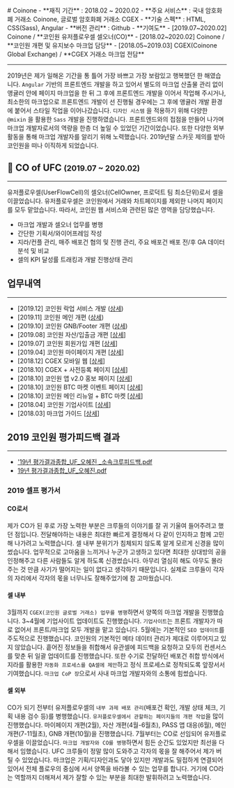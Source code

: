 
<LayoutBase type="mdx">
  # Coinone
  - **재직 기간** : 2018.02 ~ 2020.02
  - **주요 서비스** : 국내 암호화폐 거래소 Coinone, 글로벌 암호화폐 거래소 CGEX
  - **기술 스펙** : HTML, CSS(Sass), Angular
  - **버전 관리** : Github
  - **기여도**
    - [2019.07~2020.02] Coinone / **코인원 유저플로우셀 셀오너(CO)**
    - [2018.02~2020.02] Coinone / **코인원 개편 및 유지보수 마크업 담당**
    - [2018.05~2019.03] CGEX(Coinone Global Exchange) / **CGEX 거래소 마크업 전담**

  ---

  2019년은 제가 일해온 기간을 통 틀어 가장 바쁘고 가장 보람있고 행복했던 한 해였습니다. `Angular` 기반의 프론트엔드 개발을 하고 있어서 별도의 마크업 산출물 관리 없이 앵귤러 안에 페이지 마크업을 한 뒤 그 후에 프론트엔드 개발을 이어서 작업해 주시거나, 최소한의 마크업으로 프론트엔드 개발이 선 진행될 경우에는 그 후에 앵귤러 개발 환경에 붙어서 스타일 작업을 이어나갔습니다. `디자인 시스템` 을 적용하기 위해 다양한 `@mixin` 을 활용한 `Sass` 개발을 진행하였습니다. 프론트엔드와의 접점을 만들어 나가며 마크업 개발자로서의 역량을 한층 더 높일 수 있었던 기간이었습니다. 또한 다양한 외부활동을 통해 마크업 개발자를 알리기 위해 노력했습니다. 2019년말 스카웃 제의를 받아 코인원을 떠나 이직하게 되었습니다.


  ## 👑 CO of UFC <small>(2019.07 ~ 2020.02)</small>
  ---

  유저플로우셀(UserFlowCell)의 셀오너(CellOwner, 프로덕트 팀 최소단위)로서 셀을 이끌었습니다. 유저플로우셀은 코인원에서 거래와 차트페이지를 제외한 나머지 페이지를 모두 맡았습니다. 따라서, 코인원 웹 서비스와 관련된 많은 영역을 담당했습니다.

  - 마크업 개발과 셀오너 업무를 병행
  - 간단한 기획서/와이어프레임 작성
  - 지라/컨플 관리, 매주 배포건 협의 및 진행 관리, 주요 배포건 배포 전/후 GA 데이터 분석 및 비교
  - 셀의 KPI 달성률 트래킹과 개발 진행상태 관리


  ## 업무내역
  ---
  - [2019.12] 코인원 락업 서비스 개발 ([상세](https://coinone.co.kr/talk/notice/detail/838))
  - [2019.11] 코인원 메인 개편 ([상세](https://coinone.co.kr/talk/notice/detail/811))
  - [2019.10] 코인원 GNB/Footer 개편 ([상세](https://coinone.co.kr/talk/notice/detail/791))
  - [2019.08] 코인원 자산/입출금 개편 [[상세](https://coinone.co.kr/talk/notice/detail/744)]
  - [2019.07] 코인원 회원가입 개편 [[상세](https://coinone.co.kr/talk/notice/detail/695)]
  - [2019.04] 코인원 마이페이지 개편 [[상세](https://coinone.co.kr/talk/notice/detail/602)]
  - [2018.12] CGEX 모바일 웹 [[상세](https://zinee-world.tistory.com/505?category=605544)]
  - [2018.10] CGEX + 사전등록 페이지 [[상세](https://zinee-world.tistory.com/504?category=605544)]
  - [2018.10] 코인원 앱 v2.0 홍보 페이지 [[상세](https://zinee-world.tistory.com/503?category=605544)]
  - [2018.10] 코인원 BTC 마켓 이벤트 페이지 [[상세](https://zinee-world.tistory.com/502?category=605544)]
  - [2018.10] 코인원 메인 리뉴얼 + BTC 마켓 [[상세](https://zinee-world.tistory.com/501?category=605544)]
  - [2018.04] 코인원 기업사이트 [[상세](https://zinee-world.tistory.com/487?category=605544)]
  - [2018.03] 마크업 가이드 [[상세](https://zinee-world.tistory.com/486?category=605544)]


  ## 2019 코인원 평가피드백 결과
  ---

  - <a href="https://drive.google.com/file/d/1zl_tZR8nzZFTb1YRATVjSDMs-6s6bI02/view?usp=drivesdk" target="_blank">'19년 평가결과종합_UF_오혜진 _소속크루피드백.pdf</a>
  - <a href="https://drive.google.com/file/d/1QVyjw0UBrEEXzPERBc726Cti8WBJN9HO/view?usp=drivesdk" target="_blank">19년 평가결과종합_UF_오혜진.pdf</a>

  ### 2019 셀프 평가서

  #### CO로서

  제가 CO가 된 후로 가장 노력한 부분은 크루들의 이야기를 잘 귀 기울여 들어주려고 했던 점입니다. 전달해야하는 내용은 최대한 빠르게 결정해서 다 같이 인지하고 함께 고민해 나가려고 노력했습니다. 셀 내부 분위기가 침체되지 않도록 알게 모르게 신경을 많이 썼습니다. 업무적으로 고마움을 느끼거나 누군가 고생하고 있다면 최대한 상대방의 공을 인정해주고 다른 사람들도 알게 하도록 신경썼습니다. 아무리 열심히 해도 아무도 몰라주는 것 만큼 사기가 떨어지는 일이 없다고 생각하기 때문입니다. 실제로 크루들이 각자의 자리에서 각자의 몫을 너무나도 잘해주었기에 참 고마웠습니다.

  #### 셀 내부

  3월까지 `CGEX(코인원 글로벌 거래소) 업무를 병행`하면서 양쪽의 마크업 개발을 진행했습니다. 3~4월에 기업사이트 업데이트도 진행했습니다. `기업사이트`는 프론트 개발자가 따로 없어서 프론트/마크업 모두 개발을 맡고 있습니다. 5월에는 기본적인 `SEO 업데이트`를 주도적으로 진행했습니다. 코인원의 기본적인 메타 데이터 관리가 제대로 이루어지고 있지 않았습니다. 흩어진 정보들을 취합해서 유관셀에 피드백을 요청하고 모두의 컨센서스를 맞춘 뒤 일괄 업데이트를 진행했습니다. 또한 수기로 전달하던 배포건 취합 방식에서 지라를 활용한 `자동화 프로세스를 QA셀에 제안`하고 정식 프로세스로 정착되도록 앞장서서 기여했습니다. `마크업 CoP 장`으로서 사내 마크업 개발자와의 소통에 힘썼습니다.

  #### 셀 외부

  CO가 되기 전부터 유저플로우셀의 `내부 과제 배포 관리`(배포건 확인, 개발 상태 체크, 기획 내용 검수 등)를 병행했습니다. `유저플로우셀에서 관할하는 페이지들의 개편 작업`을 많이 진행했습니다. 마이페이지 개편(2월), 자산 개편(4월-6월초), PASS 앱 대응(6월), 메인 개편(7-11월초), GNB 개편(10월)을 진행했습니다. 7월부터는 CO로 선임되어 유저플로우셀을 이끌었습니다. `마크업 개발자와 CO를 병행`하면서 힘든 순간도 있었지만 최선을 다해서 임했습니다. UFC 크루들이 정말 많이 도와주고 각자의 몫을 잘 해주어서 제가 버틸 수 있었습니다. 마크업은 기획/디자인과도 닿아 있지만 개발과도 밀접하게 연결되어 있어서 전체 플로우의 중심에 서서 양쪽을 바라볼 수 있는 업무를 합니다. 거기에 CO라는 역할까지 더해져서 제가 잘할 수 있는 부분을 최대한 발휘하려고 노력했습니다.
</LayoutBase>